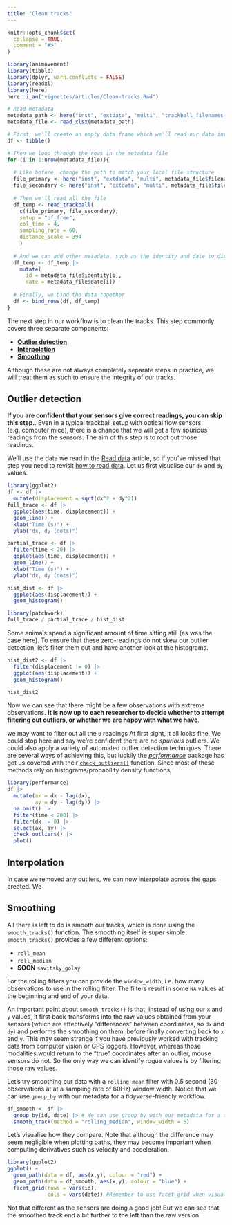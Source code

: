```yaml
---
title: "Clean tracks"
---
```


```r
knitr::opts_chunk$set(
  collapse = TRUE,
  comment = "#>"
)
```

```r
library(animovement)
library(tibble)
library(dplyr, warn.conflicts = FALSE)
library(readxl)
library(here)
here::i_am("vignettes/articles/Clean-tracks.Rmd")
```

```r
# Read metadata
metadata_path <- here("inst", "extdata", "multi", "trackball_filenames.xlsx")
metadata_file <- read_xlsx(metadata_path)

# First, we'll create an empty data frame which we'll read our data into
df <- tibble()

# Then we loop through the rows in the metadata file
for (i in 1:nrow(metadata_file)){
  
  # Like before, change the path to match your local file structure
  file_primary <- here("inst", "extdata", "multi", metadata_file$filename_a[i])
  file_secondary <- here("inst", "extdata", "multi", metadata_file$filename_b[i])
  
  # Then we'll read all the file
  df_temp <- read_trackball(
    c(file_primary, file_secondary), 
    setup = "of_free",
    col_time = 4,
    sampling_rate = 60,
    distance_scale = 394
    )
  
  # And we can add other metadata, such as the identity and date to distinguish between experiments
  df_temp <- df_temp |> 
    mutate(
      id = metadata_file$identity[i], 
      date = metadata_file$date[i])
  
  # Finally, we bind the data together
  df <- bind_rows(df, df_temp)
}
```

The next step in our workflow is to clean the tracks. This step commonly covers three separate components:

- [**Outlier detection**](#outlier-detection)
- [**Interpolation**](#interpolation)
- [**Smoothing**](#smoothing)

Although these are not always completely separate steps in practice, we will treat them as such to ensure the integrity of our tracks.

## Outlier detection {#outlier-detection}
**If you are confident that your sensors give correct readings, you can skip this step.**. Even in a typical trackball setup with optical flow sensors (e.g. computer mice), there is a chance that we will get a few spurious readings from the sensors. The aim of this step is to root out those readings. 

We'll use the data we read in the [Read data](https://www.roald-arboel.com/animovement/articles/Read-trackball-data.html) article, so if you've missed that step you need to revisit [how to read data](https://www.roald-arboel.com/animovement/articles/Read-trackball-data.html). Let us first visualise our `dx` and `dy` values.

```r
library(ggplot2)
df <- df |> 
  mutate(displacement = sqrt(dx^2 + dy^2))
full_trace <- df |> 
  ggplot(aes(time, displacement)) +
  geom_line() +
  xlab("Time (s)") +
  ylab("dx, dy (dots)")

partial_trace <- df |> 
  filter(time < 20) |> 
  ggplot(aes(time, displacement)) +
  geom_line() +
  xlab("Time (s)") +
  ylab("dx, dy (dots)")

hist_dist <- df |> 
  ggplot(aes(displacement)) +
  geom_histogram()

library(patchwork)
full_trace / partial_trace / hist_dist
```

Some animals spend a significant amount of time sitting still (as was the case here). To ensure that these zero-readings do not skew our outlier detection, let's filter them out and have another look at the histograms.

```r
hist_dist2 <- df |> 
  filter(displacement != 0) |> 
  ggplot(aes(displacement)) +
  geom_histogram()

hist_dist2
```

Now we can see that there might be a few observations with extreme observations. **It is now up to each researcher to decide whether to attempt filtering out outliers, or whether we are happy with what we have**. 

we may want to filter out all the `0` readings At first sight, it all looks fine. We could stop here and say we're confident there are no *spurious* outliers. We could also apply a variety of automated outlier detection techniques. There are several ways of achieving this, but luckily the [*performance*]() package has got us covered with their [`check_outliers()`]() function. Since most of these methods rely on histograms/probability density functions, 

```r
library(performance)
df |> 
  mutate(ax = dx - lag(dx),
         ay = dy - lag(dy)) |>
  na.omit() |> 
  filter(time < 200) |> 
  filter(dx != 0) |> 
  select(ax, ay) |> 
  check_outliers() |> 
  plot()
```


## Interpolation {#interpolation}
In case we removed any outliers, we can now interpolate across the gaps created. We 


## Smoothing {#smoothing}
All there is left to do is smooth our tracks, which is done using the `smooth_tracks()` function.
The smoothing itself is super simple. `smooth_tracks()` provides a few different options:

- `roll_mean`
- `roll_median`
- **SOON** `savitsky_golay`

For the rolling filters you can provide the `window_width`, i.e. how many observations to use in the rolling filter. The filters result in some `NA` values at the beginning and end of your data.

An important point about `smooth_tracks()` is that, instead of using our `x` and `y` values, it first back-transforms into the raw values obtained from your sensors (which are effectively "differences" between coordinates, so `dx` and `dy`) and performs the smoothing on them, before finally converting back to `x` and `y`. This may seem strange if you have previously worked with tracking data from computer vision or GPS loggers. However, whereas those modalities would return to the "true" coordinates after an outlier, mouse sensors do not. So the only way we can identify rogue values is by filtering those raw values.

Let's try smoothing our data with a `rolling_mean` filter with 0.5 second (30 observations at at a sampling rate of 60Hz) window width. Notice that we can use `group_by` with our metadata for a *tidyverse*-friendly workflow.


```r
df_smooth <- df |> 
  group_by(id, date) |> # We can use group_by with our metadata for a tidyverse-friendly workflow 
  smooth_track(method = "rolling_median", window_width = 5)
```

Let's visualise how they compare. Note that although the difference may seem negligible when plotting paths, they may become important when computing derivatives such as velocity and acceleration.

```r
library(ggplot2)
ggplot() +
  geom_path(data = df, aes(x,y), colour = "red") +
  geom_path(data = df_smooth, aes(x,y), colour = "blue") +
  facet_grid(rows = vars(id),
             cols = vars(date)) #Remember to use facet_grid when visualising multiple experiments
```

Not that different as the sensors are doing a good job! But we can see that the smoothed track end a bit further to the left than the raw version. 
